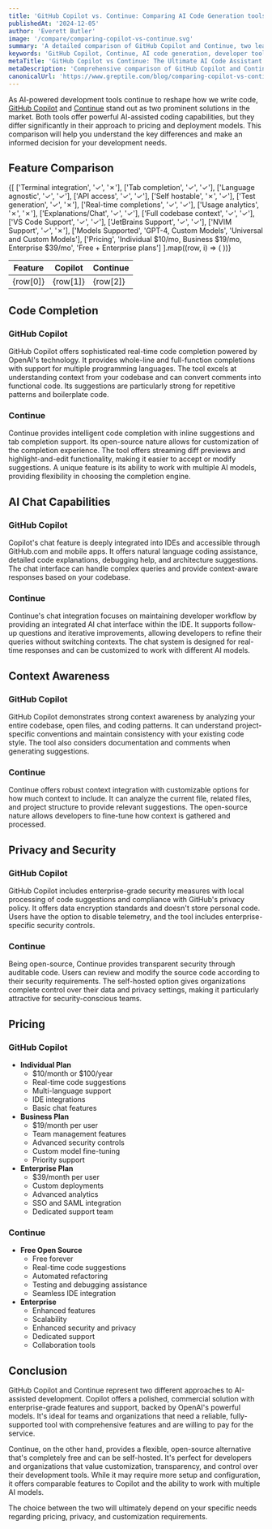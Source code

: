 ```yaml
---
title: 'GitHub Copilot vs. Continue: Comparing AI Code Generation tools (2025)'
publishedAt: '2024-12-05'
author: 'Everett Butler'
image: '/compare/comparing-copilot-vs-continue.svg'
summary: 'A detailed comparison of GitHub Copilot and Continue, two leading AI code assistants, analyzing their features, pricing, and capabilities to help developers make an informed choice.'
keywords: 'GitHub Copilot, Continue, AI code generation, developer tools, code completion, IDE integration, AI programming assistant, code suggestions'
metaTitle: 'GitHub Copilot vs Continue: The Ultimate AI Code Assistant Comparison (2025)'
metaDescription: 'Comprehensive comparison of GitHub Copilot and Continue, exploring features, pricing, and capabilities to help developers choose the right AI coding assistant for their needs.'
canonicalUrl: 'https://www.greptile.com/blog/comparing-copilot-vs-continue'
---
```


As AI-powered development tools continue to reshape how we write code, [GitHub Copilot](https://github.com/home) and [Continue](https://www.continue.dev/) stand out as two prominent solutions in the market. Both tools offer powerful AI-assisted coding capabilities, but they differ significantly in their approach to pricing and deployment models. This comparison will help you understand the key differences and make an informed decision for your development needs.

## Feature Comparison

<table style={{
  borderCollapse: 'collapse',
  width: '100%',
  margin: '2rem 0',
  borderRadius: '8px',
  overflow: 'hidden',
  fontSize: '0.95rem',
  lineHeight: '1.5'
}}>
  <thead>
    <tr>
      <th style={{
        backgroundColor: '#f8fafc',
        padding: '1rem',
        textAlign: 'left',
        borderBottom: '1px solid #e2e8f0',
        fontWeight: '600',
        color: '#1a202c'
      }}>Feature</th>
      <th style={{
        backgroundColor: '#f8fafc',
        padding: '1rem',
        textAlign: 'center',
        borderBottom: '1px solid #e2e8f0',
        fontWeight: '600',
        color: '#1a202c'
      }}>Copilot</th>
      <th style={{
        backgroundColor: '#f8fafc',
        padding: '1rem',
        textAlign: 'center',
        borderBottom: '1px solid #e2e8f0',
        fontWeight: '600',
        color: '#1a202c'
      }}>Continue</th>
    </tr>
  </thead>
  <tbody>
    {[
    ['Terminal integration', '✓', '✗'],
    ['Tab completion', '✓', '✓'],
    ['Language agnostic', '✓', '✓'],
    ['API access', '✓', '✓'],
    ['Self hostable', '✗', '✓'],
    ['Test generation', '✓', '✗'],
    ['Real-time completions', '✓', '✓'],
    ['Usage analytics', '✗', '✗'],
    ['Explanations/Chat', '✓', '✓'],
    ['Full codebase context', '✓', '✓'],
    ['VS Code Support', '✓', '✓'],
    ['JetBrains Support', '✓', '✓'],
    ['NVIM Support', '✓', '✗'],
    ['Models Supported', 'GPT-4, Custom Models', 'Universal and Custom Models'],
    ['Pricing', 'Individual $10/mo, Business $19/mo, Enterprise $39/mo', 'Free + Enterprise plans']
].map((row, i) => (
      <tr key={i} style={{ 
        backgroundColor: 'white',
        transition: 'background-color 0.2s'
      }}>
        <td style={{
          padding: '1rem',
          borderBottom: '1px solid #e2e8f0',
          fontWeight: '500',
          backgroundColor: '#f8fafc'
        }}>{row[0]}</td>
        <td style={{
          padding: '1rem',
          borderBottom: '1px solid #e2e8f0',
          textAlign: 'center',
          color: row[1] === '✓' ? '#22c55e' : row[1] === '✗' ? '#ef4444' : '#1a202c',
          fontSize: (row[1] === '✓' || row[1] === '✗') ? '1.5rem' : '0.95rem'
        }}>{row[1]}</td>
        <td style={{
          padding: '1rem',
          borderBottom: '1px solid #e2e8f0',
          textAlign: 'center',
          color: row[2] === '✓' ? '#22c55e' : row[2] === '✗' ? '#ef4444' : '#1a202c',
          fontSize: (row[2] === '✓' || row[2] === '✗') ? '1.5rem' : '0.95rem'
        }}>{row[2]}</td>
      </tr>
    ))}
  </tbody>
</table>

## Code Completion

### GitHub Copilot
GitHub Copilot offers sophisticated real-time code completion powered by OpenAI's technology. It provides whole-line and full-function completions with support for multiple programming languages. The tool excels at understanding context from your codebase and can convert comments into functional code. Its suggestions are particularly strong for repetitive patterns and boilerplate code.

### Continue
Continue provides intelligent code completion with inline suggestions and tab completion support. Its open-source nature allows for customization of the completion experience. The tool offers streaming diff previews and highlight-and-edit functionality, making it easier to accept or modify suggestions. A unique feature is its ability to work with multiple AI models, providing flexibility in choosing the completion engine.

## AI Chat Capabilities

### GitHub Copilot
Copilot's chat feature is deeply integrated into IDEs and accessible through GitHub.com and mobile apps. It offers natural language coding assistance, detailed code explanations, debugging help, and architecture suggestions. The chat interface can handle complex queries and provide context-aware responses based on your codebase.

### Continue
Continue's chat integration focuses on maintaining developer workflow by providing an integrated AI chat interface within the IDE. It supports follow-up questions and iterative improvements, allowing developers to refine their queries without switching contexts. The chat system is designed for real-time responses and can be customized to work with different AI models.

## Context Awareness

### GitHub Copilot
GitHub Copilot demonstrates strong context awareness by analyzing your entire codebase, open files, and coding patterns. It can understand project-specific conventions and maintain consistency with your existing code style. The tool also considers documentation and comments when generating suggestions.

### Continue
Continue offers robust context integration with customizable options for how much context to include. It can analyze the current file, related files, and project structure to provide relevant suggestions. The open-source nature allows developers to fine-tune how context is gathered and processed.

## Privacy and Security

### GitHub Copilot
GitHub Copilot includes enterprise-grade security measures with local processing of code suggestions and compliance with GitHub's privacy policy. It offers data encryption standards and doesn't store personal code. Users have the option to disable telemetry, and the tool includes enterprise-specific security controls.

### Continue
Being open-source, Continue provides transparent security through auditable code. Users can review and modify the source code according to their security requirements. The self-hosted option gives organizations complete control over their data and privacy settings, making it particularly attractive for security-conscious teams.

## Pricing

### GitHub Copilot
- **Individual Plan**
  - $10/month or $100/year
  - Real-time code suggestions
  - Multi-language support
  - IDE integrations
  - Basic chat features
- **Business Plan**
  - $19/month per user
  - Team management features
  - Advanced security controls
  - Custom model fine-tuning
  - Priority support
- **Enterprise Plan**
  - $39/month per user
  - Custom deployments
  - Advanced analytics
  - SSO and SAML integration
  - Dedicated support team

### Continue
- **Free Open Source**
  - Free forever
  - Real-time code suggestions
  - Automated refactoring
  - Testing and debugging assistance
  - Seamless IDE integration
- **Enterprise**
  - Enhanced features
  - Scalability
  - Enhanced security and privacy
  - Dedicated support
  - Collaboration tools

## Conclusion

GitHub Copilot and Continue represent two different approaches to AI-assisted development. Copilot offers a polished, commercial solution with enterprise-grade features and support, backed by OpenAI's powerful models. It's ideal for teams and organizations that need a reliable, fully-supported tool with comprehensive features and are willing to pay for the service.

Continue, on the other hand, provides a flexible, open-source alternative that's completely free and can be self-hosted. It's perfect for developers and organizations that value customization, transparency, and control over their development tools. While it may require more setup and configuration, it offers comparable features to Copilot and the ability to work with multiple AI models. 

The choice between the two will ultimately depend on your specific needs regarding pricing, privacy, and customization requirements.
